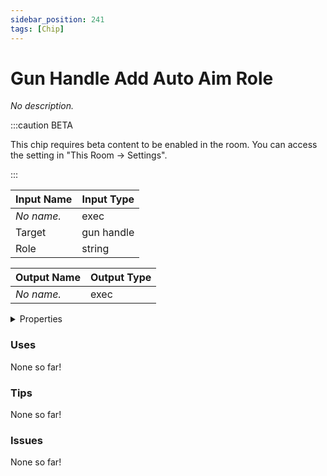 ```yaml
---
sidebar_position: 241
tags: [Chip]
---
```


# Gun Handle Add Auto Aim Role

*No description.*

:::caution BETA

This chip requires beta content to be enabled in the room. You can access the setting in "This Room -> Settings".

:::


<EsbSvg />

| Input Name | Input Type |
|-----------|-----------|
| *No name.* | exec |
| Target | gun handle |
| Role | string |

| Output Name | Output Type |
|-----------|-----------|
| *No name.* | exec |


<details>
  <summary>Properties</summary>
  <div>
    <div>
    <table>
      <thead>
        <tr>
          <th>Is beta required?</th>
          <th>✅</th>
        </tr>
        <tr>
          <th>Is this chip a trolling risk?</th>
          <th>❌</th>
        </tr>
        <tr>
          <th>Chip UUID</th>
          <th>5db71859-228a-41d9-8742-99bf9aa1df2a</th>
        </tr>
      </thead>
    </table>
    </div>
  </div>
</details>

### Uses

None so far!

### Tips

None so far!

### Issues

None so far!